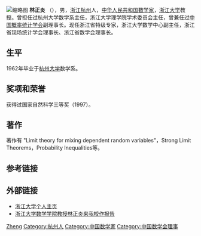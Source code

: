 
[[File:Linzhengyan.jpg|缩略图]]
'''林正炎''' （{{bd|1941年|1月||}}），男，[[浙江|浙江]][[杭州|杭州]]人，[[中华人民共和国|中华人民共和国]][[数学家|数学家]]，[[浙江大学|浙江大学]]教授。曾担任过杭州大学数学系主任，浙江大学理学院学术委员会主任，曾兼任过[[中国概率统计学会|中国概率统计学会]]副理事长。现任浙江省特级专家，浙江大学数学中心副主任，浙江省现场统计学会理事长、浙江省数学会理事长。

== 生平 ==
1962年毕业于[[杭州大学|杭州大学]]数学系。

== 奖项和荣誉 ==
获得过国家自然科学三等奖（1997）。

== 著作 ==
著作有 "Limit theory for mixing dependent random variables"，Strong Limit Theorems，Probability Inequalities等。

== 参考链接 ==
{{reflist}}

== 外部链接 ==
* [https://person.zju.edu.cn/0062031 浙江大学个人主页] {{Wayback|url=https://person.zju.edu.cn/0062031 |date=20190813100946 }}
* [http://grs.ahpu.edu.cn/2018/0604/c956a103512/page.htm 浙江大学数学学院教授林正炎来我校作报告] {{Wayback|url=http://grs.ahpu.edu.cn/2018/0604/c956a103512/page.htm |date=20181021151449 }}

{{Navboxes 
| title  = 林正炎在[[中国数学会|中国数学会]]的职务
| list1  =
{{中国数学会第七届理事会}}
{{中国数学会第八届理事会}}
}}

{{normdaten}}
{{DEFAULTSORT:LinZ}}
[[Category:林姓|Zheng]]
[[Category:杭州人|Category:杭州人]]
[[Category:中国数学家|Category:中国数学家]]
[[Category:中国数学会理事|Category:中国数学会理事]]